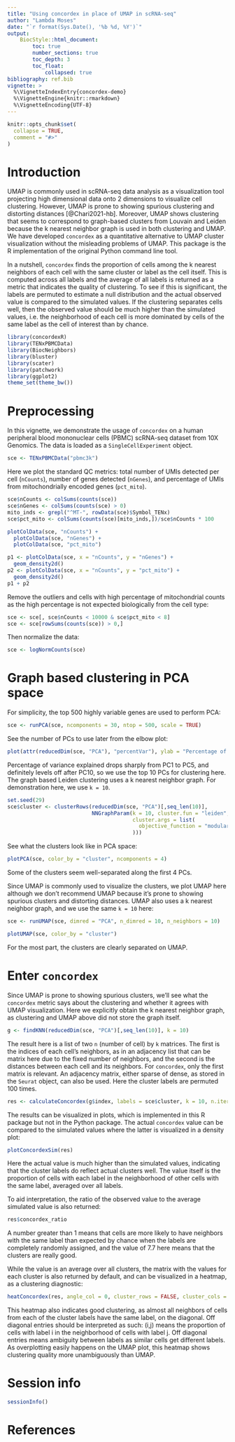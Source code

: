 ```yaml
---
title: "Using concordex in place of UMAP in scRNA-seq"
author: "Lambda Moses"
date: "`r format(Sys.Date(), '%b %d, %Y')`"
output:
    BiocStyle::html_document:
        toc: true
        number_sections: true
        toc_depth: 3
        toc_float:
            collapsed: true
bibliography: ref.bib
vignette: >
  %\VignetteIndexEntry{concordex-demo}
  %\VignetteEngine{knitr::rmarkdown}
  %\VignetteEncoding{UTF-8}
---
```


```r
knitr::opts_chunk$set(
  collapse = TRUE,
  comment = "#>"
)
```

# Introduction

UMAP is commonly used in scRNA-seq data analysis as a visualization tool
projecting high dimensional data onto 2 dimensions to visualize cell clustering.
However, UMAP is prone to showing spurious clustering and distorting distances
[@Chari2021-hb]. Moreover, UMAP shows clustering that seems to correspond to
graph-based clusters from Louvain and Leiden because the k nearest neighbor
graph is used in both clustering and UMAP. We have developed `concordex` as a
quantitative alternative to UMAP cluster visualization without the misleading
problems of UMAP. This package is the R implementation of the original Python
command line tool.

In a nutshell, `concordex` finds the proportion of cells among the k nearest
neighbors of each cell with the same cluster or label as the cell itself. This
is computed across all labels and the average of all labels is returned as a
metric that indicates the quality of clustering. To see if this is significant,
the labels are permuted to estimate a null distribution and the actual observed
value is compared to the simulated values. If the clustering separates cells
well, then the observed value should be much higher than the simulated values,
i.e. the neighborhood of each cell is more dominated by cells of the same label
as the cell of interest than by chance.

``` r
library(concordexR)
library(TENxPBMCData)
library(BiocNeighbors)
library(bluster)
library(scater)
library(patchwork)
library(ggplot2)
theme_set(theme_bw())
```

# Preprocessing

In this vignette, we demonstrate the usage of `concordex` on a human peripheral
blood mononuclear cells (PBMC) scRNA-seq dataset from 10X Genomics. The data is
loaded as a `SingleCellExperiment` object.

``` r
sce <- TENxPBMCData("pbmc3k")
```

Here we plot the standard QC metrics: total number of UMIs detected per cell
(`nCounts`), number of genes detected (`nGenes`), and percentage of UMIs from
mitochondrially encoded genes (`pct_mito`).

``` r
sce$nCounts <- colSums(counts(sce))
sce$nGenes <- colSums(counts(sce) > 0)
mito_inds <- grepl("^MT-", rowData(sce)$Symbol_TENx)
sce$pct_mito <- colSums(counts(sce)[mito_inds,])/sce$nCounts * 100
```

``` r
plotColData(sce, "nCounts") +
  plotColData(sce, "nGenes") +
  plotColData(sce, "pct_mito")
```

``` r
p1 <- plotColData(sce, x = "nCounts", y = "nGenes") +
  geom_density2d()
p2 <- plotColData(sce, x = "nCounts", y = "pct_mito") +
  geom_density2d()
p1 + p2
```

Remove the outliers and cells with high percentage of mitochondrial counts as
the high percentage is not expected biologically from the cell type:

``` r
sce <- sce[, sce$nCounts < 10000 & sce$pct_mito < 8]
sce <- sce[rowSums(counts(sce)) > 0,]
```

Then normalize the data:

``` r
sce <- logNormCounts(sce)
```

# Graph based clustering in PCA space

For simplicity, the top 500 highly variable genes are used to perform PCA:

``` r
sce <- runPCA(sce, ncomponents = 30, ntop = 500, scale = TRUE)
```

See the number of PCs to use later from the elbow plot:

``` r
plot(attr(reducedDim(sce, "PCA"), "percentVar"), ylab = "Percentage of variance explained")
```

Percentage of variance explained drops sharply from PC1 to PC5, and definitely
levels off after PC10, so we use the top 10 PCs for clustering here. The graph
based Leiden clustering uses a k nearest neighbor graph. For demonstration here,
we use `k = 10`.

``` r
set.seed(29)
sce$cluster <- clusterRows(reducedDim(sce, "PCA")[,seq_len(10)],
                           NNGraphParam(k = 10, cluster.fun = "leiden",
                                        cluster.args = list(
                                          objective_function = "modularity"
                                        )))
```

See what the clusters look like in PCA space:

``` r
plotPCA(sce, color_by = "cluster", ncomponents = 4)
```

Some of the clusters seem well-separated along the first 4 PCs.

Since UMAP is commonly used to visualize the clusters, we plot UMAP here
although we don't recommend UMAP because it's prone to showing spurious clusters
and distorting distances. UMAP also uses a k nearest neighbor graph, and we use
the same `k = 10` here:

``` r
sce <- runUMAP(sce, dimred = "PCA", n_dimred = 10, n_neighbors = 10)
```

``` r
plotUMAP(sce, color_by = "cluster")
```

For the most part, the clusters are clearly separated on UMAP.

# Enter `concordex`

Since UMAP is prone to showing spurious clusters, we'll see what the `concordex`
metric says about the clustering and whether it agrees with UMAP visualization.
Here we explicitly obtain the k nearest neighbor graph, as clustering and UMAP
above did not store the graph itself.

``` r
g <- findKNN(reducedDim(sce, "PCA")[,seq_len(10)], k = 10)
```

The result here is a list of two `n` (number of cell) by `k` matrices. The first
is the indices of each cell's neighbors, as in an adjacency list that can be
matrix here due to the fixed number of neighbors, and the second is the
distances between each cell and its neighbors. For `concordex`, only the first
matrix is relevant. An adjacency matrix, either sparse of dense, as stored in
the `Seurat` object, can also be used. Here the cluster labels are permuted 100
times.

``` r
res <- calculateConcordex(g$index, labels = sce$cluster, k = 10, n.iter = 100)
```

The results can be visualized in plots, which is implemented in this R package
but not in the Python package. The actual `concordex` value can be compared to
the simulated values where the latter is visualized in a density plot:

``` r
plotConcordexSim(res)
```

Here the actual value is much higher than the simulated values, indicating that
the cluster labels do reflect actual clusters well. The value itself is the
proportion of cells with each label in the neighborhood of other cells with the
same label, averaged over all labels.

To aid interpretation, the ratio of the observed value to the average simulated
value is also returned:

```r
res$concordex_ratio
```

A number greater than 1 means that cells are more likely to have neighbors with
the same label than expected by chance when the labels are completely randomly
assigned, and the value of 7.7 here means that the clusters are really good.

While the value is an average over all clusters, the matrix with the values for
each cluster is also returned by default, and can be visualized in a heatmap, as
a clustering diagnostic:

``` r
heatConcordex(res, angle_col = 0, cluster_rows = FALSE, cluster_cols = FALSE)
```

This heatmap also indicates good clustering, as almost all neighbors of cells
from each of the cluster labels have the same label, on the diagonal. Off
diagonal entries should be interpreted as such: (i,j) means the proportion of
cells with label i in the neighborhood of cells with label j. Off diagonal
entries means ambiguity between labels as similar cells get different labels. As
overplotting easily happens on the UMAP plot, this heatmap shows clustering
quality more unambiguously than UMAP.

# Session info

``` r
sessionInfo()
```

# References
